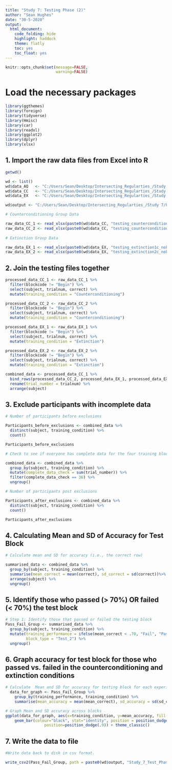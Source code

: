 ```yaml
---
title: "Study 7: Testing Phase (2)"
author: "Sean Hughes"
date: "30-5-2020"
output: 
  html_document:
    code_folding: hide
    highlight: haddock
    theme: flatly
    toc: yes 
    toc_float: yes
---
```


```r
knitr::opts_chunk$set(message=FALSE,
                      warning=FALSE)
```


# Load the necessary packages

```r
library(ggthemes)
library(foreign)
library(tidyverse)
library(Hmisc)
library(car)
library(readxl)
library(ggplot2)
library(dplyr)
library(xlsx)
```

## 1. Import the raw data files from Excel into R

```r

getwd()

wd <- list()
wd$data_AQ   <- "C:/Users/Sean/Desktop/Intersecting_Regularties_/Study 7/Raw_Data/1_Acquisition_Only_Data/"
wd$data_CC   <- "C:/Users/Sean/Desktop/Intersecting_Regularties_/Study 7/Raw_Data/2_Counterconditioning_Data/"
wd$data_EX   <- "C:/Users/Sean/Desktop/Intersecting_Regularties_/Study 7/Raw_Data/3_Extinction_Data/"

wd$output <- "C:/Users/Sean/Desktop/Intersecting_Regularties_/Study 7/Processed_Data/"

# Counterconditioning Group Data

raw_data_CC_1 <- read_xlsx(paste0(wd$data_CC, "testing_counterconditioning1b_nokeylocation_raw.xlsx"), col_names = TRUE)
raw_data_CC_2 <- read_xlsx(paste0(wd$data_CC, "testing_counterconditioning2b_nokeylocation_raw.xlsx"), col_names = TRUE)
  
# Extinction Group Data

raw_data_EX_1 <- read_xlsx(paste0(wd$data_EX, "testing_extinction1c_nokeylocation_19_04_05.xlsx"), col_names = TRUE)
raw_data_EX_2 <- read_xlsx(paste0(wd$data_EX, "testing_extinction2c_nokeylocation_19_04_05.xlsx"), col_names = TRUE)

```

## 2. Join the testing files together

```r

processed_data_CC_1 <- raw_data_CC_1 %>% 
  filter(blockcode != "Begin") %>% 
  select(subject, trialnum, correct) %>%
  mutate(training_condition = "Counterconditioning")

processed_data_CC_2 <- raw_data_CC_2 %>% 
  filter(blockcode != "Begin") %>% 
  select(subject, trialnum, correct) %>%
  mutate(training_condition = "Counterconditioning")

processed_data_EX_1 <- raw_data_EX_1 %>% 
  filter(blockcode != "Begin") %>% 
  select(subject, trialnum, correct) %>%
  mutate(training_condition = "Extinction")

processed_data_EX_2 <- raw_data_EX_2 %>% 
  filter(blockcode != "Begin") %>% 
  select(subject, trialnum, correct) %>%
  mutate(training_condition = "Extinction")

combined_data <- processed_data_CC_1 %>% 
  bind_rows(processed_data_CC_2, processed_data_EX_1, processed_data_EX_2) %>%
  rename(trial_number = trialnum) %>% 
  arrange(subject)

```

## 3. Exclude participants with incomplete data

```r

# Number of participants before exclusions

Participants_before_exclusions <- combined_data %>% 
  distinct(subject, training_condition) %>% 
  count()

Participants_before_exclusions

# Check to see if everyone has complete data for the four training blocks - if block_number = 280 then they do. Otherwise they do not. If they do not then remove them 

combined_data <- combined_data %>%
  group_by(subject, training_condition) %>% 
  mutate(complete_data_check = sum(trial_number)) %>%
  filter(complete_data_check == 36) %>%
  ungroup() 

# Number of participants post exclusions

Participants_after_exclusions <- combined_data %>% 
  distinct(subject, training_condition) %>% 
  count()

Participants_after_exclusions

```

## 4. Calculating Mean and SD of Accuracy for Test Block

```r

# Calculate mean and SD for accuracy (i.e., the correct row) 

summarised_data <- combined_data %>%
  group_by(subject, training_condition) %>% 
  summarise(mean_correct = mean(correct), sd_correct = sd(correct))%>%
  arrange(subject) %>%
  ungroup()

```

## 5. Identify those who passed (> 70%) OR failed (< 70%) the test block 

```r

# Step 1: Identify those that passed or failed the testing block
Pass_Fail_Group <- summarised_data %>%
  group_by(subject, training_condition) %>%
  mutate(training_performance = ifelse(mean_correct < .70, "Fail", "Pass"),
         block_type = "Test_2") %>%
  ungroup()

```


## 6. Graph accuracy for test block for those who passed vs. failed in the counterconditioning and extinction conditions

```r

# Calculate  Mean and SD for accuracy for testing block for each experimental condition
  data_for_graph <- Pass_Fail_Group %>% 
    group_by(training_performance, training_condition) %>% 
    summarise(mean_accuracy = mean(mean_correct), sd_accuracy = sd(sd_correct))

# Graph Mean and SD accuracy across blocks
ggplot(data_for_graph, aes(x=training_condition, y=mean_accuracy, fill = training_performance)) +
    geom_bar(colour="black", stat="identity", position = position_dodge()) + geom_errorbar(aes(ymin=mean_accuracy-sd_accuracy, ymax=mean_accuracy+sd_accuracy), width=.2,
                 position=position_dodge(.9)) + theme_classic()

```

## 7. Write the data to file

```r
#Write data back to disk in csv format.

write_csv2(Pass_Fail_Group, path = paste0(wd$output, "Study_7_Test_Phase_2.csv"))


```